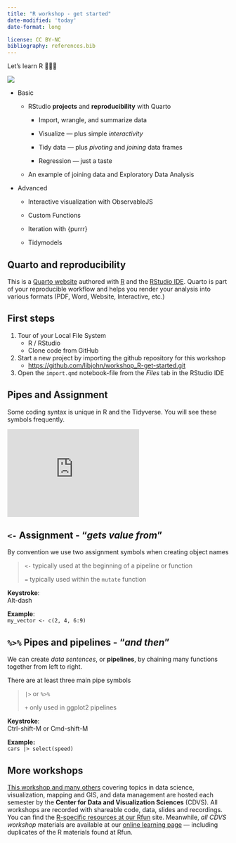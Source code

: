 ```yaml
---
title: "R workshop - get started"
date-modified: 'today'
date-format: long

license: CC BY-NC  
bibliography: references.bib
---
```


Let's learn R 🧠🧑‍🔬

::: column-margin
[![](images/DALL-E_2023-07-13_learn_R.png){fig-alt="Learn R"}](images/DALL-E_2023-07-12_learn_R-coding.png)
:::

-   Basic

    -   RStudio **projects** and **reproducibility** with Quarto

        -   Import, wrangle, and summarize data

        -   Visualize --- plus simple *interactivity*

        -   Tidy data --- plus *pivoting* and *joining* data frames

        -   Regression --- just a taste

    -   An example of joining data and Exploratory Data Analysis

-   Advanced

    -   Interactive visualization with ObservableJS

    -   Custom Functions

    -   Iteration with {purrr}

    -   Tidymodels

::: callout-tip
## Quarto and reproducibility

This is a [Quarto website](https://quarto.org/docs/websites "quarto website documentation") authored with [R](https://www.r-project.org/ "download R") and the [RStudio IDE](https://posit.co/products/open-source/rstudio/ "Download RStudio"). Quarto is part of your reproducible workflow and helps you render your analysis into various formats (PDF, Word, Website, Interactive, etc.)
:::

## First steps

1.  Tour of your Local File System
    -   R / RStudio
    -   Clone code from GitHub
2.  Start a new project by importing the github repository for this workshop
    -   <https://github.com/libjohn/workshop_R-get-started.git>
3.  Open the `import.qmd` notebook-file from the *Files* tab in the RStudio IDE

## Pipes and Assignment

Some coding syntax is unique in R and the Tidyverse. You will see these symbols frequently.

::: column-margin
```{=html}
<iframe width="300" height="200" src="https://www.youtube.com/embed/FK5UKBT-8iw" title="YouTube video player" frameborder="0" allow="accelerometer; autoplay; clipboard-write; encrypted-media; gyroscope; picture-in-picture; web-share" allowfullscreen></iframe>
```
:::

::: callout-note
## `<-` Assignment - "*gets value from*"

By convention we use two assignment symbols when creating object names

> `<-` typically used at the beginning of a pipeline or function
>
> `=` typically used within the `mutate` function

**Keystroke**:\
Alt-dash

**Example**:\
`my_vector <- c(2, 4, 6:9)`
:::

::: callout-note
## `%>%` Pipes and pipelines - "*and then*"

We can create *data sentences*, or **pipelines**, by chaining many functions together from left to right.

There are at least three main pipe symbols

> `|>` or `%>%`
>
> `+` only used in ggplot2 pipelines

**Keystroke**:\
Ctrl-shift-M or Cmd-shift-M

**Example:**\
`cars |> select(speed)`
:::

## More workshops

[This workshop and many others](https://library.duke.edu/data/workshops) covering topics in data science, visualization, mapping and GIS, and data management are hosted each semester by the **Center for Data and Visualization Sciences** (CDVS). All workshops are recorded with shareable code, data, slides and recordings. You can find the [R-specific resources at our Rfun](https://rfun.library.duke.edu) site. Meanwhile, *all CDVS workshop* materials are available at our [online learning page](https://library.duke.edu/data/workshops) --- including duplicates of the R materials found at Rfun.
